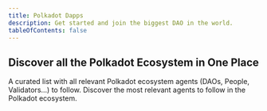 ```yaml
---
title: Polkadot Dapps
description: Get started and join the biggest DAO in the world.
tableOfContents: false
---
```






## Discover all the Polkadot Ecosystem in One Place
A curated list with all relevant Polkadot ecosystem agents (DAOs, People, Validators…) to follow. 
Discover the most relevant agents to follow in the Polkadot ecosystem. 


<CardGrid>
<LinkCard title="DAOs" href="/hub/daos" />
<LinkCard title="Software Devs" href="/hub/dev" /> 
<LinkCard title="Initiatives" href="/hub/initiatives" />
<LinkCard title="Media" href="/hub/media" />
<LinkCard title="People" href="/hub/people" />
<LinkCard title="Validators" href="/hub/validators" />
</CardGrid>
